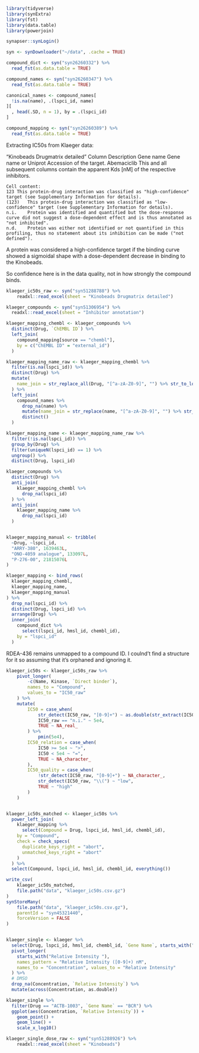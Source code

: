 
```r
library(tidyverse)
library(synExtra)
library(fst)
library(data.table)
library(powerjoin)

synapser::synLogin()

syn <- synDownloader("~/data", .cache = TRUE)
```

```r
compound_dict <- syn("syn26260332") %>%
  read_fst(as.data.table = TRUE)

compound_names <- syn("syn26260347") %>%
  read_fst(as.data.table = TRUE)

canonical_names <- compound_names[
  !is.na(name), .(lspci_id, name)
][
  , head(.SD, n = 1), by = .(lspci_id)
]

compound_mapping <- syn("syn26260389") %>%
  read_fst(as.data.table = TRUE)
```

Extracting IC50s from Klaeger data:

"Kinobeads Drugmatrix detailed"
	Column	Description
	Gene name	Gene name or Uniprot Accession of the target.
	Abemaciclib	This and all subsequent columns contain the apparent Kds [nM] of the respective inhibitors.

	Cell content:
	123	This protein-drug interaction was classified as "high-confidence" target (see Supplementary Information for details).
	(123)	This protein-drug interaction was classified as "low-confidence" target (see Supplementary Information for details).
	n.i.	Protein was identified and quantified but the dose-response curve did not suggest a dose-dependent effect and is thus annotated as "not inhibited".
	n.d.	Protein was either not identified or not quantified in this profiling, thus no statement about its inhibition can be made ("not defined").

A protein was considered a high-confidence target if the binding curve showed a sigmoidal shape with a dose-dependent decrease in binding to the Kinobeads.

So confidence here is in the data quality, not in how strongly the compound binds.

```r
klaeger_ic50s_raw <- syn("syn51288788") %>%
    readxl::read_excel(sheet = "Kinobeads Drugmatrix detailed")

klaeger_compounds <- syn("syn51306954") %>%
  readxl::read_excel(sheet = "Inhibitor annotation")

klaeger_mapping_chembl <- klaeger_compounds %>%
  distinct(Drug, `ChEMBL ID`) %>%
  left_join(
    compound_mapping[source == "chembl"],
    by = c("ChEMBL ID" = "external_id")
  )

klaeger_mapping_name_raw <- klaeger_mapping_chembl %>%
  filter(is.na(lspci_id)) %>%
  distinct(Drug) %>%
  mutate(
    name_join = str_replace_all(Drug, "[^a-zA-Z0-9]", "") %>% str_to_lower()
  ) %>%
  left_join(
    compound_names %>%
      drop_na(name) %>%
      mutate(name_join = str_replace(name, "[^a-zA-Z0-9]", "") %>% str_to_lower()) %>%
      distinct()
  )

klaeger_mapping_name <- klaeger_mapping_name_raw %>%
  filter(!is.na(lspci_id)) %>%
  group_by(Drug) %>%
  filter(uniqueN(lspci_id) == 1) %>%
  ungroup() %>%
  distinct(Drug, lspci_id)

klaeger_compounds %>%
  distinct(Drug) %>%
  anti_join(
    klaeger_mapping_chembl %>%
      drop_na(lspci_id)
  ) %>%
  anti_join(
    klaeger_mapping_name %>%
      drop_na(lspci_id)
  )


klaeger_mapping_manual <- tribble(
  ~Drug, ~lspci_id,
  "ARRY-380", 1639463L,
  "ONO-4059 analogue", 133097L,
  "P-276-00", 21815076L
)

klaeger_mapping <- bind_rows(
  klaeger_mapping_chembl,
  klaeger_mapping_name,
  klaeger_mapping_manual
) %>%
  drop_na(lspci_id) %>%
  distinct(Drug, lspci_id) %>%
  arrange(Drug) %>%
  inner_join(
    compound_dict %>%
      select(lspci_id, hmsl_id, chembl_id),
    by = "lspci_id"
  )
```

RDEA-436 remains unmapped to a compound ID. I coulnd't find a structure for it
so assuming that it's orphaned and ignoring it.

```r

klaeger_ic50s <- klaeger_ic50s_raw %>%
    pivot_longer(
        -c(Name, Kinase, `Direct binder`),
        names_to = "Compound",
        values_to = "IC50_raw"
    ) %>%
    mutate(
        IC50 = case_when(
            str_detect(IC50_raw, "[0-9]+") ~ as.double(str_extract(IC50_raw, "[0-9]+")),
            IC50_raw == "n.i." ~ 5e4,
            TRUE ~ NA_real_
        ) %>%
            pmin(5e4),
        IC50_relation = case_when(
            IC50 >= 5e4 ~ ">",
            IC50 < 5e4 ~ "=",
            TRUE ~ NA_character_
        ),
        IC50_quality = case_when(
            !str_detect(IC50_raw, "[0-9]+") ~ NA_character_,
            str_detect(IC50_raw, "\\(") ~ "low",
            TRUE ~ "high"
        )
    )


klaeger_ic50s_matched <- klaeger_ic50s %>%
  power_left_join(
    klaeger_mapping %>%
      select(Compound = Drug, lspci_id, hmsl_id, chembl_id),
    by = "Compound",
    check = check_specs(
      duplicate_keys_right = "abort",
      unmatched_keys_right = "abort"
    )
  ) %>%
  select(Compound, lspci_id, hmsl_id, chembl_id, everything())

write_csv(
    klaeger_ic50s_matched,
    file.path("data", "klaeger_ic50s.csv.gz")
)
synStoreMany(
    file.path("data", "klaeger_ic50s.csv.gz"),
    parentId = "syn45321440",
    forceVersion = FALSE
)


klaeger_single <- klaeger %>%
  select(Drug, lspci_id, hmsl_id, chembl_id, `Gene Name`, starts_with("Relative Intensity ")) %>%
  pivot_longer(
    starts_with("Relative Intensity "),
    names_pattern = "Relative Intensity ([0-9]+) nM",
    names_to = "Concentration", values_to = "Relative Intensity"
  ) %>%
  # DMSO
  drop_na(Concentration, `Relative Intensity`) %>%
  mutate(across(Concentration, as.double))

klaeger_single %>%
  filter(Drug == "ACTB-1003", `Gene Name` == "BCR") %>%
  ggplot(aes(Concentration, `Relative Intensity`)) +
    geom_point() +
    geom_line() +
    scale_x_log10()
```

```r
klaeger_single_dose_raw <- syn("syn51288926") %>%
    readxl::read_excel(sheet = "Kinobeads")
```

